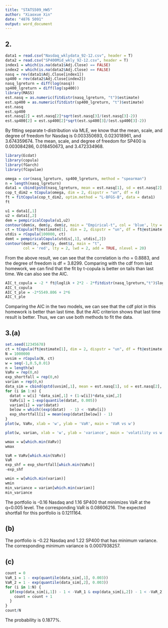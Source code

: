 ```yaml
---
title: "STATS509_HW5"
author: "Xiaoxue Xin"
date: "4876 5091"
output: word_document
---
```


## 2.

```r
data1 = read.csv("Nasdaq_wklydata_92-12.csv", header = T) 
data2 = read.csv("SP400Mid_wkly_92-12.csv", header = T) 
index1 = which(is.na(data1$Adj.Close) == FALSE)
index2 = which(is.na(data2$Adj.Close) == FALSE)
nasq = rev(data1$Adj.Close[index1]) 
sp400 = rev(data2$Adj.Close[index2])
nasq_lgreturn = diff(log(nasq)) 
sp400_lgreturn = diff(log(sp400))
library(MASS)
est.nasq = as.numeric(fitdistr(nasq_lgreturn, "t")$estimate)
est.sp400 = as.numeric(fitdistr(sp400_lgreturn, "t")$estimate)
est.nasq
est.sp400
est.nasq[2] = est.nasq[2]*sqrt(est.nasq[3]/(est.nasq[3]-2))
est.sp400[2] = est.sp400[2]*sqrt(est.sp400[3]/(est.sp400[3]-2))
```

By fitting separate t-distribution via MLE, we know that the mean, scale, and degree of freedom for Nasdaq is 0.003350693, 0.023018961, and 3.674359674. The mean, scale, and degree of freedom for SP400 is 0.003084286, 0.018450673, and 3.472334968.



```r
library(Ecdat)
library(copula)
library(fGarch)
library(fCopulae)

omega = cor(nasq_lgreturn, sp400_lgreturn, method = "spearman")
n = length(nasq_lgreturn)
data1 = cbind(pstd(nasq_lgreturn, mean = est.nasq[1], sd = est.nasq[2], nu = est.nasq[3]),pstd(sp400_lgreturn, mean = est.sp400[1], sd = est.sp400[2], nu = est.sp400[3]))
cop_t_dim2 = tCopula(omega, dim = 2, dispstr = "un", df = 4)
ft = fitCopula(cop_t_dim2, optim.method = "L-BFGS-B", data = data1)
ft
```



```r
u1 = data1[,1]
u2 = data1[,2]
dem = pempiricalCopula(u1,u2)
contour(dem$x, dem$y, dem$z, main = "Empirical-t", col = 'blue', lty = 1, lwd = 2, nlevel = 20)
ct = tCopula(ft@estimate[1], dim = 2, dispstr = "un", df = ft@estimate[2]) 
utdis = rCopula(100000, ct)
demt = pempiricalCopula(utdis[,1], utdis[,2])
contour(demt$x, demt$y, demt$z, main = "t",
        col = 'red', lty = 2, lwd = 2, add = TRUE, nlevel = 20)
```

From the above result, we can see that the correlation is rho = 0.8883, and the degree of freedom is df = 3.8299. Comparing with the cdf from last homework, we can find that the fit by t-copula is better on tails than last time. We can also see the AIC.

```r
AIC_t_copula = -2 * ft@loglik + 2*2 - 2*fitdistr(nasq_lgreturn,"t")$loglik - 2*fitdistr(sp400_lgreturn,"t")$loglik
AIC_t_copula
AIC_t_ple = -2*5549.806 + 2*6
AIC_t_ple
```

Comparing the AIC in the two models, we can see that the cdf plot in this homework is better than last time. But the AIC criterion shows that last time result is better. Thus, we can use both methods to fit the data.

## 3.(a)


```r
set.seed(12345678)
ct = tCopula(ft@estimate[1], dim = 2, dispstr = "un", df = ft@estimate[2])
N = 1000000
uvsim = rCopula(N, ct)
w = seq(-1,0.5,0.01)
n = length(w)
VaRv = rep(0,n)
exp_shortfall = rep(0,n)
varian = rep(0,n)
data_sim = cbind(qstd(uvsim[,1], mean = est.nasq[1], sd = est.nasq[2], nu = est.nasq[3]), qstd(uvsim[,2], mean = est.sp400[1], sd = est.sp400[2], nu = est.sp400[3]))
for (i in 1:n) {
  datat = w[i] *data_sim[,1] + (1-w[i])*data_sim[,2]
  VaRv[i] = 1-exp(quantile(datat, 0.005))
  varian[i] = var(datat)
  below = which((exp(datat)  - 1) < -VaRv[i])
  exp_shortfall[i] = mean(exp(datat[below]) - 1)
}
plot(w, VaRv, xlab = 'w', ylab = 'VaR', main = 'VaR vs w')

plot(w, varian, xlab = 'w', ylab = 'variance', main = 'volatility vs w')

wmax = w[which.min(VaRv)]
wmax

VaR = VaRv[which.min(VaRv)]
VaR
exp_shf = exp_shortfall[which.min(VaRv)]
-exp_shf

wmin = w[which.min(varian)]
wmin
min_variance = varian[which.min(varian)]
min_variance

```

The portfolio is -0.16 Nasdaq and 1.16 SP400 that minimizes VaR at the q=0.005 level. The corresponding VaR is 0.08606216. The expected shortfall for this portfolio is 0.1211164.

## (b)

The portfolio is -0.22 Nasdaq and 1.22 SP400 that has minimum variance. The corresponding minimum variance is 0.0007938257.

## (c)

```r
count = 0
VaR_1 = 1 - exp(quantile(data_sim[,1], 0.003))
VaR_2 = 1 - exp(quantile(data_sim[,2], 0.003))
for (i in 1:N) {
  if(exp(data_sim[i,1]) - 1 < -VaR_1 & exp(data_sim[i,2]) - 1 < -VaR_2){
    count = count + 1
  }
}
count/N
```

The probability is 0.1877%.







